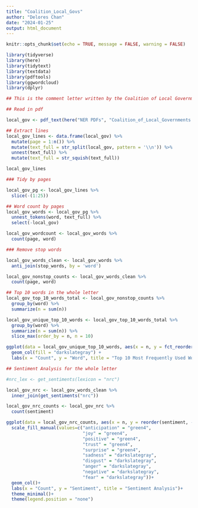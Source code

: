 ```yaml
---
title: "Coalition_Local_Govs"
author: "Delores Chan"
date: "2024-01-25"
output: html_document
---
```



```r
knitr::opts_chunk$set(echo = TRUE, message = FALSE, warning = FALSE)

library(tidyverse)
library(here)
library(tidytext)
library(textdata)
library(pdftools)
library(ggwordcloud)
library(dplyr)
```

```r
## This is the comment letter written by the Coalition of Local Governments in regard to the NOI for an updated bison and elk management plan. This includes the county commissions of Sweetwarer, Lincoln, and Uinta and the conservation districts for Lincoln, Little Snake, Sweetwater, Uinta, and Sublette. 

## Read in pdf

local_gov <- pdf_text(here("NER PDFs", "Coalition_of_Local_Governments.pdf"))

```


```r
## Extract lines
local_gov_lines <- data.frame(local_gov) %>% 
  mutate(page = 1:n()) %>%
  mutate(text_full = str_split(local_gov, pattern = '\\n')) %>% 
  unnest(text_full) %>% 
  mutate(text_full = str_squish(text_full))

local_gov_lines
```


```r
### Tidy by pages

local_gov_pg <- local_gov_lines %>% 
  slice(-(1:25))
```


```r
## Word count by pages
local_gov_words <- local_gov_pg %>% 
  unnest_tokens(word, text_full) %>% 
  select(-local_gov)

local_gov_wordcount <- local_gov_words %>% 
  count(page, word)
```


```r
### Remove stop words

local_gov_words_clean <- local_gov_words %>% 
  anti_join(stop_words, by = 'word')

local_gov_nonstop_counts <- local_gov_words_clean %>% 
  count(page, word)
```


```r
## Top 10 words in the whole letter
local_gov_top_10_words_total <- local_gov_nonstop_counts %>% 
  group_by(word) %>%
  summarize(n = sum(n))

local_gov_unique_top_10_words <- local_gov_top_10_words_total %>%
  group_by(word) %>%
  summarize(n = sum(n)) %>%
  slice_max(order_by = n, n = 10)

ggplot(data = local_gov_unique_top_10_words, aes(x = n, y = fct_reorder(word, n))) +
  geom_col(fill = "darkslategray") +
  labs(x = "Count", y = "Word", title = "Top 10 Most Frequently Used Words")
```

```r
## Sentiment Analysis for the whole letter

#nrc_lex <- get_sentiments(lexicon = "nrc")

local_gov_nrc <- local_gov_words_clean %>% 
  inner_join(get_sentiments("nrc"))

local_gov_nrc_counts <- local_gov_nrc %>% 
  count(sentiment)

ggplot(data = local_gov_nrc_counts, aes(x = n, y = reorder(sentiment, -n), fill = sentiment))+
  scale_fill_manual(values=c("anticipation" = "green4",
                             "joy" = "green4",
                             "positive" = "green4",
                             "trust" = "green4",
                             "surprise" = "green4",
                             "sadness" = "darkslategray",
                             "disgust" = "darkslategray",
                             "anger" = "darkslategray",
                             "negative" = "darkslategray",
                             "fear" = "darkslategray"))+
  geom_col()+
  labs(x = "Count", y = "Sentiment", title = "Sentiment Analysis")+
  theme_minimal()+
  theme(legend.position = "none")
```






